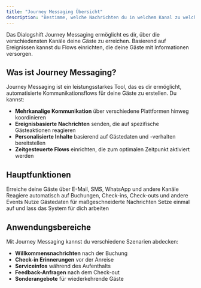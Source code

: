 ```yaml
---
title: "Journey Messaging Übersicht"
description: "Bestimme, welche Nachrichten du in welchem Kanal zu welchem Zeitpunkt an welche Deiner Gäste senden willst"
---
```


Das Dialogshift Journey Messaging ermöglicht es dir, über die verschiedensten Kanäle deine Gäste zu erreichen. Basierend auf Ereignissen kannst du Flows einrichten, die deine Gäste mit Informationen versorgen.

## Was ist Journey Messaging?

Journey Messaging ist ein leistungsstarkes Tool, das es dir ermöglicht, automatisierte Kommunikationsflows für deine Gäste zu erstellen. Du kannst:

- **Mehrkanalige Kommunikation** über verschiedene Plattformen hinweg koordinieren
- **Ereignisbasierte Nachrichten** senden, die auf spezifische Gästeaktionen reagieren
- **Personalisierte Inhalte** basierend auf Gästedaten und -verhalten bereitstellen
- **Zeitgesteuerte Flows** einrichten, die zum optimalen Zeitpunkt aktiviert werden

## Hauptfunktionen

<CardGroup cols={2}>
  <Card title="Kanalübergreifend" icon="share-nodes">
    Erreiche deine Gäste über E-Mail, SMS, WhatsApp und andere Kanäle
  </Card>
  <Card title="Ereignisbasiert" icon="bolt">
    Reagiere automatisch auf Buchungen, Check-ins, Check-outs und andere Events
  </Card>
  <Card title="Personalisiert" icon="user">
    Nutze Gästedaten für maßgeschneiderte Nachrichten
  </Card>
  <Card title="Automatisiert" icon="robot">
    Setze einmal auf und lass das System für dich arbeiten
  </Card>
</CardGroup>

## Anwendungsbereiche

Mit Journey Messaging kannst du verschiedene Szenarien abdecken:

- **Willkommensnachrichten** nach der Buchung
- **Check-in Erinnerungen** vor der Anreise
- **Serviceinfos** während des Aufenthalts
- **Feedback-Anfragen** nach dem Check-out
- **Sonderangebote** für wiederkehrende Gäste